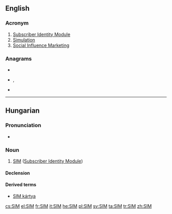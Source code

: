 ==English==

===Acronym===
{{rfc-header|Acronym}}
{{head|en|acronym}}

# [[Subscriber Identity Module]]
# [[simulation|Simulation]]
# [[Social Influence Marketing]]

===Anagrams===
* {{l|en|IMS}}
* {{l|en|ism}}, {{l|en|ISM}}
* {{l|en|MIS}}

----

==Hungarian==

===Pronunciation===
* {{hu-IPA|szim}}

===Noun===
{{hu-noun|-ek}}

# [[SIM#English|SIM]] ([[Subscriber Identity Module]])

====Declension====
{{hu-decl-ek|SIM|-|et|v=m}}{{hu-pos-etek|SIM-|j|jei}}

====Derived terms====
* [[SIM kártya]]

[[cs:SIM]]
[[el:SIM]]
[[fr:SIM]]
[[it:SIM]]
[[he:SIM]]
[[pl:SIM]]
[[sv:SIM]]
[[ta:SIM]]
[[tr:SIM]]
[[zh:SIM]]